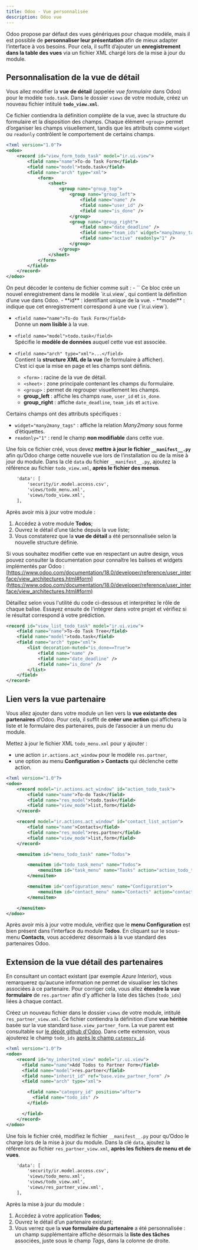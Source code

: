 ```yaml
---
title: Odoo - Vue personnalisée
description: Odoo vue
---
```


Odoo propose par défaut des vues génériques pour chaque modèle,
mais il est possible de **personnaliser leur présentation**
afin de mieux adapter l’interface à vos besoins.
Pour cela, il suffit d’ajouter un **enregistrement dans la table des vues** 
via un fichier XML chargé lors de la mise à jour du module.

## Personnalisation de la vue de détail
Vous allez modifier la **vue de détail** (appelée *vue formulaire* dans Odoo) 
pour le modèle `todo.task`.
Dans le dossier `views` de votre module, créez un nouveau fichier intitulé 
**`todo_view.xml`**.

Ce fichier contiendra la définition complète de la vue, avec la structure 
du formulaire et la disposition des champs.
Chaque élément `<group>` permet d’organiser les champs visuellement, 
tandis que les attributs comme `widget` ou `readonly` contrôlent le comportement 
de certains champs.

```xml
<?xml version="1.0"?>
<odoo>
    <record id="view_form_todo_task" model="ir.ui.view">
        <field name="name">To-do Task Form</field>
        <field name="model">todo.task</field>
        <field name="arch" type="xml">
            <form>
                <sheet>
                    <group name="group_top">
                        <group name="group_left">
                            <field name="name" />
                            <field name="user_id" />
                            <field name="is_done" />
                        </group>
                        <group name="group_right">
                            <field name="date_deadline" />
                            <field name="team_ids" widget="many2many_tags" />
                            <field name="active" readonly="1" />
                        </group>
                    </group>
                </sheet>
            </form>
        </field>
    </record>
</odoo>
```

<Aside>
On peut décoder le contenu de fichier comme suit : 
- `<record id="view_form_todo_task" model="ir.ui.view">`  
  Ce bloc crée un nouvel enregistrement dans le modèle `ir.ui.view`, qui contient la définition d’une vue dans Odoo.  
  - **id** : identifiant unique de la vue.  
  - **model** : indique que cet enregistrement correspond à une vue (`ir.ui.view`).  

- `<field name="name">To-do Task Form</field>`  
  Donne un **nom lisible** à la vue.

- `<field name="model">todo.task</field>`  
  Spécifie le **modèle de données** auquel cette vue est associée.

- `<field name="arch" type="xml">...</field>`  
  Contient la **structure XML de la vue** (le formulaire à afficher).  
  C’est ici que la mise en page et les champs sont définis.

    - `<form>` : racine de la vue de détail.  
    - `<sheet>` : zone principale contenant les champs du formulaire.  
    - `<group>` : permet de regrouper visuellement les champs.  
    - **group_left** : affiche les champs `name`, `user_id` et `is_done`.  
    - **group_right** : affiche `date_deadline`, `team_ids` et `active`.

Certains champs ont des attributs spécifiques :  
- `widget="many2many_tags"` : affiche la relation *Many2many* sous forme d’étiquettes.  
- `readonly="1"` : rend le champ **non modifiable** dans cette vue.
</Aside>

Une fois ce fichier créé, vous devez **mettre à jour le fichier `__manifest__.py`** 
afin qu’Odoo charge cette nouvelle vue lors de l’installation ou de la mise à jour du module.
Dans la clé `data` du fichier `__manifest__.py`, 
ajoutez la référence au fichier `todo_view.xml`, 
**après le fichier des menus**.

```xml
    'data': [
        'security/ir.model.access.csv',
        'views/todo_menu.xml',
        'views/todo_view.xml',
    ],
```

Après avoir mis à jour votre module :
1. Accédez à votre module **Todos**;
1. Ouvrez le détail d’une tâche depuis la vue liste;
1. Vous constaterez que la **vue de détail** a été personnalisée 
selon la nouvelle structure définie.

Si vous souhaitez modifier cette vue en respectant un autre design,
vous pouvez consulter la documentation pour connaître les balises et widgets
implémentés par Odoo : 
[https://www.odoo.com/documentation/18.0/developer/reference/user_interface/view_architectures.html#form](https://www.odoo.com/documentation/18.0/developer/reference/user_interface/view_architectures.html#form)

<Aside icon="pencil" title="Exercice">

Détaillez selon vous l'utilité du code ci-dessous et interprétez le rôle de chaque balise.
Essayez ensuite de l'intégrer dans votre projet et vérifiez si le résultat correspond 
à votre prédiction.

```xml
<record id="view_list_todo_task" model="ir.ui.view">
    <field name="name">To-do Task Tree</field>
    <field name="model">todo.task</field>
    <field name="arch" type="xml">
        <list decoration-muted="is_done==True">
            <field name="name" />
            <field name="date_deadline" />
            <field name="is_done" />
        </list>
    </field>
</record>
```
</Aside>

## Lien vers la vue partenaire

Vous allez ajouter dans votre module un lien vers la **vue existante des partenaires** 
d’Odoo.
Pour cela, il suffit de **créer une action** qui affichera la liste et le formulaire des partenaires, 
puis de l’associer à un menu du module.

Mettez à jour le fichier XML `todo_menu.xml` pour y ajouter :
- une action `ir.actions.act_window` pour le modèle `res.partner`,  
- une option au menu **Configuration > Contacts** qui déclenche cette action.  

```xml
<?xml version="1.0"?>
<odoo>
    <record model="ir.actions.act_window" id="action_todo_task">
        <field name="name">To-do Task</field>
        <field name="res_model">todo.task</field>
        <field name="view_mode">list,form</field>
    </record>

    <record model="ir.actions.act_window" id="contact_list_action">
        <field name="name">Contacts</field>
        <field name="res_model">res.partner</field>
        <field name="view_mode">list,form</field>
    </record>

    <menuitem id="menu_todo_task" name="Todos">

        <menuitem id="todo_task_menu" name="Todos">
            <menuitem id="task_menu" name="Tasks" action="action_todo_task" />
        </menuitem>

        <menuitem id="configuration_menu" name="Configuration">
            <menuitem id="contact_menu" name="Contacts" action="contact_list_action" />
        </menuitem>

    </menuitem>
</odoo>
```

Après avoir mis à jour votre module, vérifiez que le **menu Configuration** 
est bien présent dans l’interface du module **Todos**.
En cliquant sur le sous-menu **Contacts**, vous accéderez désormais 
à la vue standard des partenaires Odoo.

## Extension de la vue détail des partenaires

En consultant un contact existant (par exemple *Azure Interior*), vous remarquerez 
qu’aucune information ne permet de visualiser les tâches associées à ce partenaire.
Pour corriger cela, vous allez **étendre la vue formulaire** de `res.partner` 
afin d’y afficher la liste des tâches (`todo_ids`) liées à chaque contact.

Créez un nouveau fichier dans le dossier `views` de votre module, intitulé `res_partner_view.xml`.
Ce fichier contiendra la définition d’une **vue héritée** basée sur la vue standard `base.view_partner_form`.
La vue parent est consultable sur 
[le dépôt github d'Odoo](https://github.com/odoo/odoo/blob/7c513de528c9f9fdbfc8c5fa8496c94c2c7e96a0/odoo/addons/base/views/res_partner_views.xml#L141).
Dans cette extension, vous ajouterez le champ `todo_ids` [après le champ `category_id`](https://github.com/odoo/odoo/blob/7c513de528c9f9fdbfc8c5fa8496c94c2c7e96a0/odoo/addons/base/views/res_partner_views.xml#L210).

```xml
<?xml version="1.0"?>
<odoo>
    <record id="my_inherited_view" model="ir.ui.view">
      <field name="name">Add Todos to Partner Form</field>
      <field name="model">res.partner</field>
      <field name="inherit_id" ref="base.view_partner_form" />
      <field name="arch" type="xml">

        <field name="category_id" position="after">
          <field name="todo_ids" />
        </field>

      </field>
    </record>
</odoo>
```

Une fois le fichier créé, modifiez le fichier `__manifest__.py` pour qu’Odoo 
le charge lors de la mise à jour du module.
Dans la clé `data`, ajoutez la référence au fichier `res_partner_view.xml`, 
**après les fichiers de menu et de vues**.

```xml
    'data': [
        'security/ir.model.access.csv',
        'views/todo_menu.xml',
        'views/todo_view.xml',
        'views/res_partner_view.xml',
    ],
```

Après la mise à jour du module :
1. Accédez à votre application **Todos**;
1. Ouvrez le détail d’un partenaire existant;
1. Vous verrez que la **vue formulaire du partenaire** a été personnalisée :
un champ supplémentaire affiche désormais la **liste des tâches** associées, 
juste sous le champ *Tags*, dans la colonne de droite.

